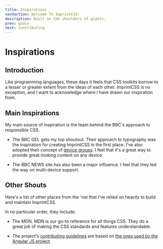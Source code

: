```yaml
---
title: Inspirations
navSection: Welcome To ImprintCSS!
description: Built on the shoulders of giants.
prev: goals
next: contributing
---
```

# Inspirations

## Introduction

Like programming languages, these days it feels that CSS toolkits borrow to a lesser or greater extent from the ideas of each other. ImprintCSS is no exception, and I want to acknowledge where I have drawn our inspiration from.

## Main Inspirations

<p className="p--leader">My main source of inspiration is the team behind the BBC's approach to responsible CSS.</p>

* The BBC GEL gets my top shoutout. Their approach to typography was the inspiration for creating ImprintCSS in the first place. I've also adopted their concept of [device groups](concepts/device-groups.html). I feel that it's a great way to provide great-looking content on any device.

* The BBC NEWS site has also been a major influence. I feel that they led the way on multi-device support.

## Other Shouts

<p className="p--leader">Here's a list of other places from the 'net that I've relied on heavily to build and maintain ImprintCSS.</p>

In no particular order, they include:

* The MDN. MDN is our go-to reference for all things CSS. They do a great job of making the CSS standards and features understandable.

* The project's [contributing guidelines](../contributing) are based on [the ones used by the Angular JS project](https://github.com/angular/angular.js/blob/master/CONTRIBUTING.md).
